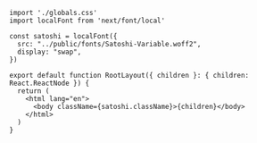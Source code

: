 ```tsx app/layout.tsx highlight={1,2,4-11, 16}
import './globals.css'
import localFont from 'next/font/local'

const satoshi = localFont({
  src: "../public/fonts/Satoshi-Variable.woff2",
  display: "swap",
})

export default function RootLayout({ children }: { children: React.ReactNode }) {
  return (
    <html lang="en">
      <body className={satoshi.className}>{children}</body>
    </html>
  )
}
```